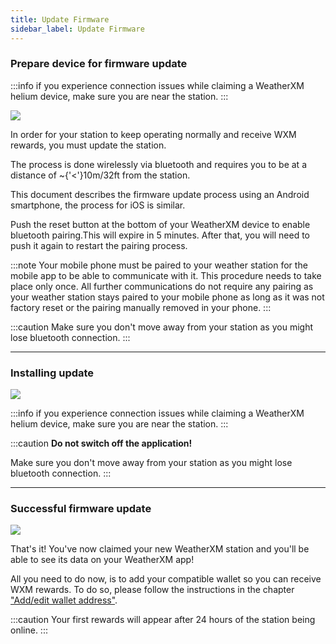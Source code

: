 ```yaml
---
title: Update Firmware
sidebar_label: Update Firmware
---
```



### Prepare device for firmware update 

:::info
if you experience connection issues while claiming a WeatherXM helium device,  make sure you are near the station.
:::

<div class="explanation small-big">
  <img src={useBaseUrl("img/wxm-devices/helium/update-station.jpg")} />
<span>

In order for your station to keep operating normally and receive WXM rewards, you must update the station.

The process is done wirelessly via bluetooth and requires you to be at a distance of ~{'<'}10m/32ft from the station.

This document describes the firmware update process using an Android smartphone, the process for iOS is similar.

Push the reset button at the bottom of your WeatherXM device to enable bluetooth pairing.This will expire in 5 minutes. After that, you will need to push it again to restart the pairing process.

:::note
Your mobile phone must be paired to your weather station for the mobile app to be able to communicate with it. This procedure needs to take place only once. All further communications do not require any pairing as your weather station stays paired to your mobile phone as long as it was not factory reset or the pairing manually removed in your phone.
:::

:::caution
Make sure you don't move away from your station as you might lose bluetooth connection.
:::
</span>
</div>

<hr/>

### Installing update

<div class="explanation small-big">
  <img src={useBaseUrl("img/wxm-devices/helium/installing-update.svg")} />
  <span>

:::info
if you experience connection issues while claiming a WeatherXM helium device,  make sure you are near the station.
:::

:::caution
**Do not switch off the application!**

Make sure you don't move away from your station as you might lose bluetooth connection.
:::
  </span>
</div>

<hr/>

### Successful firmware update

<div class="explanation small-big">
  <img src={useBaseUrl("img/wxm-devices/helium/station-updated.svg")} />
  <span>

That's it! You've now claimed your new WeatherXM station and you'll be able to see its data on your WeatherXM app!

All you need to do now, is to add your compatible wallet so you can receive WXM rewards. To do so, please follow the instructions in the chapter ["Add/edit wallet address"](/mobile-app/wallet/add-edit-wallet-address#how-to-create-wallet-on-metamask).


  </span>
</div>

:::caution
Your first rewards will appear after 24 hours of the station being online.
:::